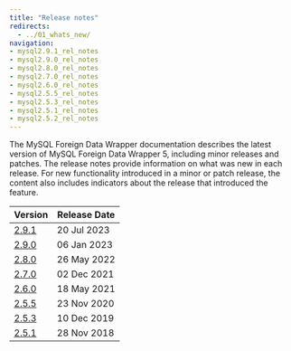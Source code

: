 ```yaml
---
title: "Release notes"
redirects:
  - ../01_whats_new/
navigation:
- mysql2.9.1_rel_notes
- mysql2.9.0_rel_notes
- mysql2.8.0_rel_notes
- mysql2.7.0_rel_notes
- mysql2.6.0_rel_notes
- mysql2.5.5_rel_notes
- mysql2.5.3_rel_notes
- mysql2.5.1_rel_notes
- mysql2.5.2_rel_notes
---
```


The MySQL Foreign Data Wrapper documentation describes the latest version of MySQL Foreign Data Wrapper 5, including minor releases and patches. The release notes provide information on what was new in each release. For new functionality introduced in a minor or patch release, the content also includes indicators about the release that introduced the feature.

| Version                       | Release Date | 
| ----------------------------- | ------------ | 
| [2.9.1](mysql2.9.1_rel_notes) | 20 Jul 2023 |
| [2.9.0](mysql2.9.0_rel_notes) | 06 Jan 2023 |
| [2.8.0](mysql2.8.0_rel_notes) | 26 May 2022 |
| [2.7.0](mysql2.7.0_rel_notes) | 02 Dec 2021 |
| [2.6.0](mysql2.6.0_rel_notes) | 18 May 2021 |
| [2.5.5](mysql2.5.5_rel_notes) | 23 Nov 2020 |
| [2.5.3](mysql2.5.3_rel_notes) | 10 Dec 2019 |
| [2.5.1](mysql2.5.1_rel_notes) | 28 Nov 2018 |